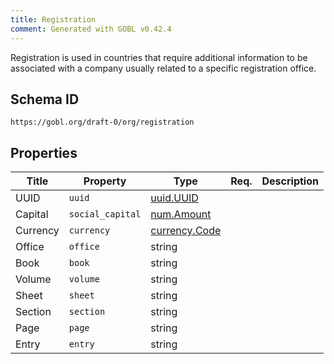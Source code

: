 ```yaml
---
title: Registration
comment: Generated with GOBL v0.42.4
---
```


Registration is used in countries that require additional information to be associated with a company usually related to a specific registration office.

## Schema ID

`https://gobl.org/draft-0/org/registration`

## Properties

| Title    | Property         | Type                                    | Req. | Description |
|----------|------------------|-----------------------------------------|------|-------------|
| UUID     | `uuid`           | [uuid.UUID](/draft-0/uuid/uuid)         |      |             |
| Capital  | `social_capital` | [num.Amount](/draft-0/num/amount)       |      |             |
| Currency | `currency`       | [currency.Code](/draft-0/currency/code) |      |             |
| Office   | `office`         | string                                  |      |             |
| Book     | `book`           | string                                  |      |             |
| Volume   | `volume`         | string                                  |      |             |
| Sheet    | `sheet`          | string                                  |      |             |
| Section  | `section`        | string                                  |      |             |
| Page     | `page`           | string                                  |      |             |
| Entry    | `entry`          | string                                  |      |             |

